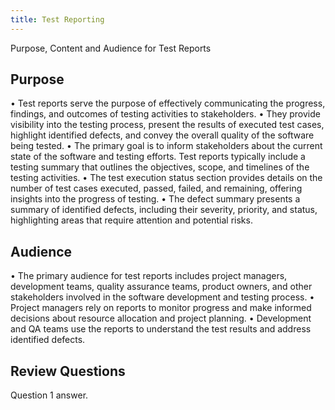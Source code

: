 ```yaml
---
title: Test Reporting
---
```



Purpose, Content and Audience for Test Reports

## Purpose

• Test reports serve the purpose of effectively communicating the progress, findings, and outcomes
of testing activities to stakeholders.
• They provide visibility into the testing process, present the results of executed test cases,
highlight identified defects, and convey the overall quality of the software being tested.
• The primary goal is to inform stakeholders about the current state of the software and testing
efforts.
Test reports typically include a testing summary that outlines the objectives, scope, and timelines
of the testing activities.
• The test execution status section provides details on the number of test cases executed, passed,
failed, and remaining, offering insights into the progress of testing.
• The defect summary presents a summary of identified defects, including their severity, priority,
and status, highlighting areas that require attention and potential risks.

## Audience

• The primary audience for test reports includes project managers, development teams, quality
assurance teams, product owners, and other stakeholders involved in the software development
and testing process.
• Project managers rely on reports to monitor progress and make informed decisions about
resource allocation and project planning.
• Development and QA teams use the reports to understand the test results and address identified
defects.

## Review Questions

<FAQList title="FAQs">
  <FAQ title="Question 1?">
    Question 1 answer.
  </FAQ>
</FAQList>